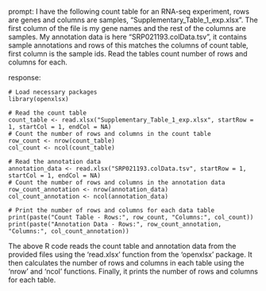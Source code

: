 prompt:
I have the following count table for an RNA-seq experiment, rows are genes and columns are samples, "Supplementary_Table_1_exp.xlsx". The first column of the file is my gene names and the rest of the columns are samples. My annotation data is here  "SRP021193.colData.tsv", it contains sample annotations and rows of this matches the columns of count table, first column is the sample ids. Read the tables count number of rows and columns for each.

response:
```
# Load necessary packages
library(openxlsx)

# Read the count table
count_table <- read.xlsx("Supplementary_Table_1_exp.xlsx", startRow = 1, startCol = 1, endCol = NA)
# Count the number of rows and columns in the count table
row_count <- nrow(count_table)
col_count <- ncol(count_table)

# Read the annotation data
annotation_data <- read.xlsx("SRP021193.colData.tsv", startRow = 1, startCol = 1, endCol = NA)
# Count the number of rows and columns in the annotation data
row_count_annotation <- nrow(annotation_data)
col_count_annotation <- ncol(annotation_data)

# Print the number of rows and columns for each data table
print(paste("Count Table - Rows:", row_count, "Columns:", col_count))
print(paste("Annotation Data - Rows:", row_count_annotation, "Columns:", col_count_annotation))
```
The above R code reads the count table and annotation data from the provided files using the 'read.xlsx' function from the 'openxlsx' package. It then calculates the number of rows and columns in each table using the 'nrow' and 'ncol' functions. Finally, it prints the number of rows and columns for each table.

